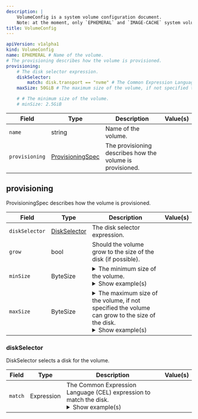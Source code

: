 ```yaml
---
description: |
    VolumeConfig is a system volume configuration document.
    Note: at the moment, only `EPHEMERAL` and `IMAGE-CACHE` system volumes are supported.
title: VolumeConfig
---
```


```yaml
apiVersion: v1alpha1
kind: VolumeConfig
name: EPHEMERAL # Name of the volume.
# The provisioning describes how the volume is provisioned.
provisioning:
    # The disk selector expression.
    diskSelector:
        match: disk.transport == "nvme" # The Common Expression Language (CEL) expression to match the disk.
    maxSize: 50GiB # The maximum size of the volume, if not specified the volume can grow to the size of the

    # # The minimum size of the volume.
    # minSize: 2.5GiB
```


| Field | Type | Description | Value(s) |
|-------|------|-------------|----------|
|`name` |string |Name of the volume.  | |
|`provisioning` |<a href="#VolumeConfig.provisioning">ProvisioningSpec</a> |The provisioning describes how the volume is provisioned.  | |




## provisioning

ProvisioningSpec describes how the volume is provisioned.

| Field | Type | Description | Value(s) |
|-------|------|-------------|----------|
|`diskSelector` |<a href="#VolumeConfig.provisioning.diskSelector">DiskSelector</a> |The disk selector expression.  | |
|`grow` |bool |Should the volume grow to the size of the disk (if possible).  | |
|`minSize` |ByteSize |<details><summary>The minimum size of the volume.</summary><br />Size is specified in bytes, but can be expressed in human readable format, e.g. 100MB.</details> <details><summary>Show example(s)</summary>`minSize: 2.5GiB`</details> | |
|`maxSize` |ByteSize |<details><summary>The maximum size of the volume, if not specified the volume can grow to the size of the disk.</summary><br /><br />Size is specified in bytes, but can be expressed in human readable format, e.g. 100MB.</details> <details><summary>Show example(s)</summary>```yaml<br />maxSize: 50GiB<br />```</details> | |




### diskSelector

DiskSelector selects a disk for the volume.


| Field | Type | Description | Value(s) |
|-------|------|-------------|----------|
|`match` |Expression |The Common Expression Language (CEL) expression to match the disk. <details><summary>Show example(s)</summary>`match: disk.size > 120u * GB && disk.size < 1u * TB`<br /><br />`match: disk.transport == "sata" && !disk.rotational && !system_disk`</details> | |